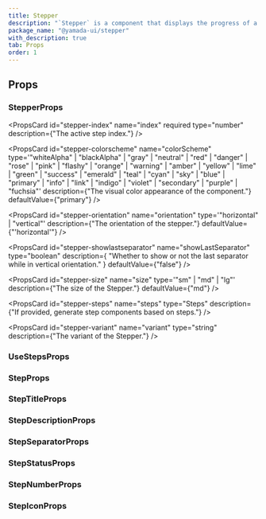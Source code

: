 ```yaml
---
title: Stepper
description: "`Stepper` is a component that displays the progress of a multi-step process."
package_name: "@yamada-ui/stepper"
with_description: true
tab: Props
order: 1
---
```


## Props

### StepperProps

<PropsCard
  id="stepper-index"
  name="index"
  required
  type="number"
  description={"The active step index."}
/>

<PropsCard
  id="stepper-colorscheme"
  name="colorScheme"
  type='"whiteAlpha" | "blackAlpha" | "gray" | "neutral" | "red" | "danger" | "rose" | "pink" | "flashy" | "orange" | "warning" | "amber" | "yellow" | "lime" | "green" | "success" | "emerald" | "teal" | "cyan" | "sky" | "blue" | "primary" | "info" | "link" | "indigo" | "violet" | "secondary" | "purple" | "fuchsia"'
  description={"The visual color appearance of the component."}
  defaultValue={"primary"}
/>

<PropsCard
  id="stepper-orientation"
  name="orientation"
  type='"horizontal" | "vertical"'
  description={"The orientation of the stepper."}
  defaultValue={"'horizontal'"}
/>

<PropsCard
  id="stepper-showlastseparator"
  name="showLastSeparator"
  type="boolean"
  description={
    "Whether to show or not the last separator while in vertical orientation."
  }
  defaultValue={"false"}
/>

<PropsCard
  id="stepper-size"
  name="size"
  type='"sm" | "md" | "lg"'
  description={"The size of the Stepper."}
  defaultValue={"md"}
/>

<PropsCard
  id="stepper-steps"
  name="steps"
  type="Steps"
  description={"If provided, generate step components based on steps."}
/>

<PropsCard
  id="stepper-variant"
  name="variant"
  type="string"
  description={"The variant of the Stepper."}
/>

### UseStepsProps

<PropsCard id="usesteps-count" name="count" type="number" />

<PropsCard id="usesteps-index" name="index" type="number" />

### StepProps

### StepTitleProps

### StepDescriptionProps

### StepSeparatorProps

### StepStatusProps

<PropsCard
  id="stepstatus-active"
  name="active"
  type="string | number | boolean | ReactElement<any, string | JSXElementConstructor<any>> | Iterable<ReactNode> | ReactPortal | ((props: Omit<...>) => ReactNode)"
/>

<PropsCard
  id="stepstatus-complete"
  name="complete"
  type="string | number | boolean | ReactElement<any, string | JSXElementConstructor<any>> | Iterable<ReactNode> | ReactPortal | ((props: Omit<...>) => ReactNode)"
/>

<PropsCard
  id="stepstatus-incomplete"
  name="incomplete"
  type="string | number | boolean | ReactElement<any, string | JSXElementConstructor<any>> | Iterable<ReactNode> | ReactPortal | ((props: Omit<...>) => ReactNode)"
/>

### StepNumberProps

### StepIconProps
